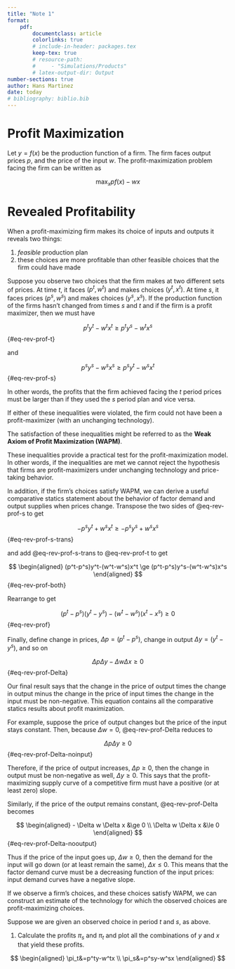 ```yaml
---
title: "Note 1"
format:
    pdf:
        documentclass: article
        colorlinks: true
        # include-in-header: packages.tex
        keep-tex: true
        # resource-path: 
        #     - "Simulations/Products"
        # latex-output-dir: Output
number-sections: true
author: Hans Martinez
date: today
# bibliography: biblio.bib
---
```


# Profit Maximization

Let $y=f(x)$ be the production function of a firm. The firm faces output prices $p$, and the price of the input $w$. The profit-maximization problem facing the firm can be written as

$$
\max_x pf(x)-wx
$$

# Revealed Profitability

When a profit-maximizing firm makes its choice of inputs and outputs it reveals two things: 

1. *feasible* production plan
1. these choices are more profitable than other feasible choices that the firm could have made

Suppose you observe two choices that the firm makes at two different sets of prices. At time $t$, it faces $(p^t,w^t)$ and makes choices $(y^t,x^t)$. At time $s$, it faces prices $(p^s,w^s)$ and makes choices $(y^s,x^s)$. If the production function of the firms hasn't changed from times $s$ and $t$ and if the firm is a profit maximizer, then we must have

$$
p^ty^t-w^tx^t\ge p^ty^s-w^tx^s
$$ {#eq-rev-prof-t}

and

$$
p^sy^s-w^sx^s\ge p^sy^t-w^sx^t
$$ {#eq-rev-prof-s}

In other words, the profits that the firm achieved facing the $t$ period prices must be larger than if they used the $s$ period plan and vice versa.

If either of these inequalities were violated, the firm could not have been a profit-maximizer (with an unchanging technology).

The satisfaction of these inequalities might be referred to as the  **Weak Axiom of Profit Maximization (WAPM)**.

These inequalities provide a practical test for the profit-maximization model. In other words, if the inequalities are met we cannot reject the hypothesis that firms are profit-maximizers under unchanging technology and price-taking behavior.

In addition, if the firm's choices satisfy WAPM, we can derive a useful comparative statics statement about the behavior of factor demand and output supplies when prices change. Transpose the two sides of @eq-rev-prof-s to get

$$
-p^sy^t+w^sx^t\ge -p^sy^s+w^sx^s
$$ {#eq-rev-prof-s-trans}

and add @eq-rev-prof-s-trans to @eq-rev-prof-t to get

$$
\begin{aligned}
(p^t-p^s)y^t-(w^t-w^s)x^t \ge (p^t-p^s)y^s-(w^t-w^s)x^s
\end{aligned}
$$ {#eq-rev-prof-both}

Rearrange to get

$$
(p^t-p^s)(y^t-y^s)-(w^t-w^s)(x^t-x^s) \ge 0
$$ {#eq-rev-prof}

Finally, define change in prices, $\Delta p=(p^t-p^s)$, change in output $\Delta y = (y^t-y^s)$, and so on

$$
\Delta p \Delta y - \Delta w \Delta x \ge 0
$$ {#eq-rev-prof-Delta}

Our final result says that the change in the price of output times the change in output minus the change in the price of input times the change in the input must be non-negative. This equation contains all the comparative statics results about profit maximization.

For example, suppose the price of output changes but the price of the input stays constant. Then, because $\Delta w = 0$, @eq-rev-prof-Delta reduces to

$$
\Delta p \Delta y \ge 0
$$ {#eq-rev-prof-Delta-noinput}

Therefore, if the price of output increases, $\Delta p \ge 0$, then the change in output must be non-negative as well, $\Delta y \ge 0$. This says that the profit-maximizing supply curve of a competitive firm must have a positive (or at least zero) slope.

Similarly, if the price of the output remains constant, @eq-rev-prof-Delta becomes

$$
\begin{aligned}
 - \Delta w \Delta x &\ge 0 \\
\Delta w \Delta x &\le 0
\end{aligned}
$$ {#eq-rev-prof-Delta-nooutput}

Thus if the price of the input goes up, $\Delta w \ge 0$, then the demand for the input will go down (or at least remain the same), $\Delta x \le 0$. This means that the factor demand curve must be a decreasing function of the input prices: input demand curves have a negative slope.

If we observe a firm's choices, and these choices satisfy WAPM, we can construct an estimate of the technology for which the observed choices are profit-maximizing choices.

Suppose we are given an observed choice in period $t$ and $s$, as above. 

1. Calculate the profits $\pi_s$ and $\pi_t$ and plot all the combinations of $y$ and $x$ that yield these profits.

$$
\begin{aligned}
\pi_t&=p^ty-w^tx \\
\pi_s&=p^sy-w^sx
\end{aligned}
$$

